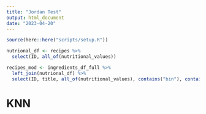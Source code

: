 ```yaml
---
title: "Jordan Test"
output: html_document
date: "2023-04-20"
---
```


```r
source(here::here("scripts/setup.R"))
```

```r
nutrional_df <- recipes %>% 
  select(ID, all_of(nutritional_values))

recipes_mod <- ingredients_df_full %>% 
  left_join(nutrional_df) %>% 
  select(ID, title, all_of(nutritional_values), contains("bin"), contains("total"))
```
# KNN
```r

```

